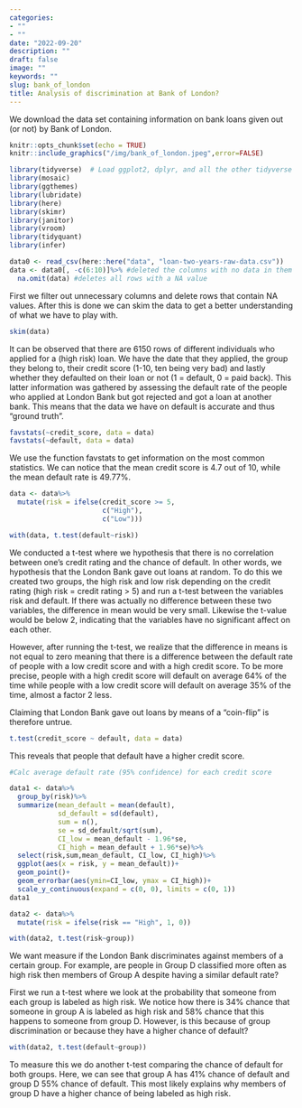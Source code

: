 ```yaml
---
categories:
- ""
- ""
date: "2022-09-20"
description: ""
draft: false
image: ""
keywords: ""
slug: bank_of_london
title: Analysis of discrimination at Bank of London?
---
```


We download the data set containing information on bank loans given out (or not) by Bank of London.
```r
knitr::opts_chunk$set(echo = TRUE)
knitr::include_graphics("/img/bank_of_london.jpeg",error=FALSE)
```


```r
library(tidyverse)  # Load ggplot2, dplyr, and all the other tidyverse packages
library(mosaic)
library(ggthemes)
library(lubridate)
library(here)
library(skimr)
library(janitor)
library(vroom)
library(tidyquant)
library(infer)
```


```r
data0 <- read_csv(here::here("data", "loan-two-years-raw-data.csv"))
data <- data0[, -c(6:10)]%>% #deleted the columns with no data in them
  na.omit(data) #deletes all rows with a NA value
```

First we filter out unnecessary columns and delete rows that contain NA values. After this is done we can skim the data to get a better understanding of what we have to play with. 

```r
skim(data)
```

It can be observed that there are 6150 rows of different individuals who applied for a (high risk) loan. We have the date that they applied, the group they belong to, their credit score (1-10, ten being very bad) and lastly whether they defaulted on their loan or not (1 = default, 0 = paid back). This latter information was gathered by assessing the default rate of the people who applied at London Bank but got rejected and got a loan at another bank. This means that the data we have on default is accurate and thus "ground truth". 


```r
favstats(~credit_score, data = data)
favstats(~default, data = data)
```

We use the function favstats to get information on the most common statistics. We can notice that the mean credit score is 4.7 out of 10, while the mean default rate is 49.77%.


```r

data <- data%>%
  mutate(risk = ifelse(credit_score >= 5, 
                       c("High"),
                       c("Low")))

with(data, t.test(default~risk))

```

We conducted a t-test where we hypothesis that there is no correlation between one's credit rating and the chance of default. In other words, we hypothesis that the London Bank gave out loans at random. To do this we created two groups, the high risk and low risk depending on the credit rating (high risk = credit rating > 5) and run a t-test between the variables risk and default. If there was actually no difference between these two variables, the difference in mean would be very small. Likewise the t-value would be below 2, indicating that the variables have no significant affect on each other. 

However, after running the t-test, we realize that the difference in means is not equal to zero meaning that there is a difference between the default rate of people with a low credit score and with a high credit score. To be more precise, people with a high credit score will default on average 64% of the time while people with a low credit score will default on average 35% of the time, almost a factor 2 less. 

Claiming that London Bank gave out loans by means of a "coin-flip" is therefore untrue.

```r
t.test(credit_score ~ default, data = data)
```
This reveals that people that default have a higher credit score.

```r
#Calc average default rate (95% confidence) for each credit score

data1 <- data%>%
  group_by(risk)%>%
  summarize(mean_default = mean(default),
            sd_default = sd(default),
            sum = n(),
            se = sd_default/sqrt(sum),
            CI_low = mean_default - 1.96*se,
            CI_high = mean_default + 1.96*se)%>%
  select(risk,sum,mean_default, CI_low, CI_high)%>%
  ggplot(aes(x = risk, y = mean_default))+
  geom_point()+
  geom_errorbar(aes(ymin=CI_low, ymax = CI_high))+
  scale_y_continuous(expand = c(0, 0), limits = c(0, 1))
data1
```

```r
data2 <- data%>%
  mutate(risk = ifelse(risk == "High", 1, 0))

with(data2, t.test(risk~group))
```

We want measure if the London Bank discriminates against members of a certain group. For example, are people in Group D classified more often as high risk then members of Group A despite having a similar default rate?

First we run a t-test where we look at the probability that someone from each group is labeled as high risk. We notice how there is 34% chance that someone in group A is labeled as high risk and 58% chance that this happens to someone from group D. However, is this because of group discrimination or because they have a higher chance of default? 

```r
with(data2, t.test(default~group))
```

To measure this we do another t-test comparing the chance of default for both groups. Here, we can see that group A has 41% chance of default and group D 55% chance of default. This most likely explains why members of group D have a higher chance of being labeled as high risk. 

